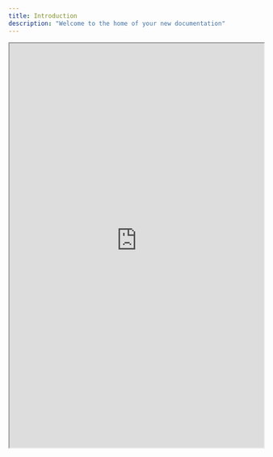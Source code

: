 ```yaml
---
title: Introduction
description: "Welcome to the home of your new documentation"
---
```


<iframe
  src="https://mintlifyexternal.retool.com/apps/Abstract%20API%20Manual%20Update"
  width="100%"
  height="800px"
/>
